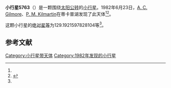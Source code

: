 {{Infobox planet
| bgcolour = #FFFFC0
| name = 5763
| symbol = 
| image = 
| caption = 
| discovery = yes
| discovery_ref = 
| discoverer = [[A._C._Gilmore|A. C. Gilmore]]、[[P._M._Kilmartin|P. M. Kilmartin]]
| discovery_site = [[蒂卡普湖|蒂卡普湖]] 
| discovered = 1982年6月23日
| designations = yes
| mp_name = 
| named_after = 
| alt_names = 1982 MA/ 1990 QS5
| mp_category = [[主带小行星|主带小行星]]
| orbit_ref = <ref name="a">[http://ssd.jpl.nasa.gov/sbdb.cgi?sstr=5763 5763] {{Wayback|url=http://ssd.jpl.nasa.gov/sbdb.cgi?sstr=5763 |date=20110609200436 }}，小行星數據庫瀏覽器（JPL Small-Body Database Browser）－[[美国国家航空航天局|美国国家航空航天局]]喷气推进实验室</ref>
| epoch = 2456400.5 (2013年4月18日更新)
| aphelion = {{convert|2.865136355700842|AU|km|3|abbr=on|lk=out}}
| perihelion = {{convert|2.04694627689587|AU|km|3|abbr=on}}
| semimajor = {{convert|2.456041316298356|AU|km|3|abbr=on}}
| eccentricity = 0.166566839
| period = 1405.891902 [[日|日]]<br />3.85[[儒略年|儒略年]]
| avg_speed = 
| inclination = .2595389329570492
| asc_node = 169.2219377489464
| mean_anomaly = 
| arg_peri = 129.1921597828104
| satellites = 
| physical_characteristics = yes
| dimensions = 
| mass = 
| density = 
| surface_grav = 
| escape_velocity = 
| sidereal_day = 
| axial_tilt = 
| pole_ecliptic_lat = 
| pole_ecliptic_lon = 
| albedo = 
| temperatures= 
| temp_name1 = 
| mean_temp_1 = 
| max_temp_1 = 
| temp_name2 = 
| max_temp_2 = 
| spectral_type = 
| abs_magnitude = 129.1921597828104
}}

'''小行星5763'''（{{lang-en|5763}}）是一颗围绕[[太阳|太阳]][[公转|公转]]的[[小行星|小行星]]。1982年6月23日，[[A._C._Gilmore|A. C. Gilmore]]、[[P._M._Kilmartin|P. M. Kilmartin]]在蒂卡普湖发现了此天体<ref name="a" /><ref>{{cite news|title=小行星列表|url=http://cfa-www.harvard.edu/iau/lists/NumberedMPs.txt|accessdate=2013-07-08|newspaper=哈佛大学|archive-date=2008-05-17|archive-url=https://web.archive.org/web/20080517010638/http://cfa-www.harvard.edu/iau/lists/NumberedMPs.txt|dead-url=no}}</ref>。

这颗小行星的[[绝对星等|绝对星等]]为129.1921597828104等<ref name="a" />。

==参考文献==
{{reflist}}
{{Minor Planet Number|[[小行星5762|小行星5762]]|[[小行星5764|小行星5764]]}}

{{小天体}}

[[Category:小行星带天体|Category:小行星带天体]]
[[Category:1982年发现的小行星|Category:1982年发现的小行星]]

{{asteroid-stub}}